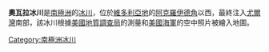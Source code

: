 {{unreferenced|time=2013-10-27T08:33:32+00:00}}
{{Coord|70|49|S|166|40|E|type:glacier|display=title}}

'''奧瓦拉冰川'''是[[南極洲|南極洲]]的[[冰川|冰川]]，位於[[維多利亞地|維多利亞地]]的[[阿克羅伊德角|阿克羅伊德角]]以西，最終注入[[尤爾灣|尤爾灣]]南部，該冰川根據[[美國地質調查局|美國地質調查局]]的測量和[[美國海軍|美國海軍]]的空中照片被繪入地圖。

{{Antarctica-geo-stub}}
[[Category:南極洲冰川|Category:南極洲冰川]]